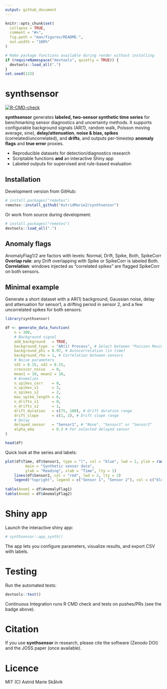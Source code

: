 ```yaml
---
output: github_document
---
```


<!-- README.md is generated from README.Rmd. Please edit that file -->

```r
knitr::opts_chunk$set(
  collapse = TRUE,
  comment = "#>",
  fig.path = "man/figures/README-",
  out.width = "100%"
)

# Make package functions available during render without installing
if (requireNamespace("devtools", quietly = TRUE)) {
  devtools::load_all(".")
}
set.seed(123)

```

# synthsensor

<!-- badges: start -->
[![R-CMD-check](https://github.com/AstridMarie2/synthsensor/actions/workflows/R-CMD-check.yaml/badge.svg)](https://github.com/AstridMarie2/synthsensor/actions/workflows/R-CMD-check.yaml)
<!-- badges: end -->

**synthsensor** generates **labeled, two-sensor synthetic time series** for benchmarking sensor diagnostics and uncertainty methods.
It supports configurable background signals (AR(1), random walk, Poisson moving average, sine), **delay/attenuation**, **noise & bias, spikes** (correlated/uncorrelated), and **drifts**, and outputs per-timestep **anomaly flags** and **true error** proxies.

- Reproducible datasets for detection/diagnostics research
- Scriptable functions **and** an interactive Shiny app
- Labeled outputs for supervised and rule-based evaluation

## Installation

Development version from GitHub:

``` r
# install.packages("remotes")
remotes::install_github("AstridMarie2/synthsensor")
```

Or work from source during development:

``` r
# install.packages("remotes")
devtools::load_all(".")
```


## Anomaly flags
AnomalyFlag1/2 are factors with levels:
Normal, Drift, Spike, Both, SpikeCorr
**Overlap rule**: any Drift overlapping with Spike or SpikeCorr is labeled Both.
**Correlation**: windows injected as “correlated spikes” are flagged SpikeCorr on both sensors.


## Minimal example

Generate a short dataset with a AR(1) background, Gaussian noise, delay and attenuation for sensor1, a drifting period in sensor 2, and a few uncorrelated spikes for both sensors:

```r
library(synthsensor)

df <- generate_data_function(
    n = 300,
    # Background signal
    add_background   = TRUE,
    background_type  = "AR(1) Process", # Select between "Poisson Moving Average", "Random Walk", "Sine Wave", "AR(1) Process" and 
    background_phi = 0.97, # Autocorrelation (in time)
    background_rho = 1, # Correlation between sensors
    # Noise parameters
    sd1 = 0.15, sd2 = 0.15,
    crosscor_noise   = 0,
    mean1 = 10, mean2 = 10,
    # Anomalies
    n_spikes_corr    = 0,
    n_spikes_s1      = 3,
    n_spikes_s2      = 2,
    max_spike_length = 6,
    n_drifts_s1      = 0,
    n_drifts_s2      = 1,
    drift_duration   = c(75, 100), # Drift duration range
    drift_slope      = c(1, 2), # Drift slope range
    # Delay
    delayed_sensor   = "Sensor1", # "None", "Sensor1" or "Sensor2"
    alpha_ema        = 0.3 # For selected delayed sensor
)

head(df)


```

Quick look at the series and labels:
```r
plot(df$Time, df$Sensor1, type = "l", col = "blue", lwd = 2, ylim = range(c(df$Sensor1, df$Sensor2)),
         main = "Synthetic sensor data",
         ylab = "Reading", xlab = "Time", lty = 1)
    lines(df$Sensor2, col = "red", lwd = 2, lty = 2)
    legend("topright", legend = c("Sensor 1", "Sensor 2"), col = c("blue", "red"), lty = c(1,2))
    
table(Anom1 = df$AnomalyFlag1)
table(Anom2 = df$AnomalyFlag2)

```

# Shiny app
Launch the interactive shiny app:
```r
# synthsensor::app_synth()
```
The app lets you configure parameters, visualize results, and export CSV with labels.

# Testing
Run the automated tests:
```r
devtools::test()
```
Continuous Integration runs R CMD check and tests on pushes/PRs (see the badge above).


# Citation
If you use **synthsensor** in research, please cite the software (Zenodo DOI) and the JOSS paper (once available).

# Licence
MIT (C) Astrid Marie Skålvik
